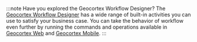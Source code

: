 :::note Have you explored the Geocortex Workflow Designer?
The [Geocortex Workflow Designer](https://apps.geocortex.com/workflow/designer/) has a wide range of built-in activities you can use to satisfy your business case. You can take the behavior of workflow even further by running the commands and operations available in [Geocortex Web](../../web/concepts-commands-operations.mdx) and [Geocortex Mobile](../../mobile/concepts-commands-operations.mdx).
:::
